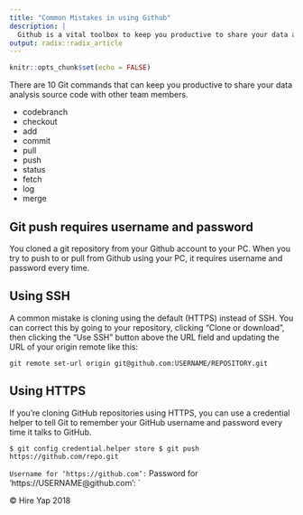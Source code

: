 ```yaml
---
title: "Common Mistakes in using Github"
description: |
  Github is a vital toolbox to keep you productive to share your data analysis source code with other team members.
output: radix::radix_article
---
```


```r
knitr::opts_chunk$set(echo = FALSE)
```
There are 10 Git commands that can keep you productive to share your data analysis source code with other team members.

- codebranch
- checkout
- add
- commit
- pull
- push
- status
- fetch
- log
- merge

## Git push requires username and password

You cloned a git repository from your Github account to your PC. When you try to push to or pull from Github using your PC, it requires username and password every time.

## Using SSH

A common mistake is cloning using the default (HTTPS) instead of SSH. You can correct this by going to your repository, clicking “Clone or download”, then clicking the “Use SSH” button above the URL field and updating the URL of your origin remote like this:

`git remote set-url origin git@github.com:USERNAME/REPOSITORY.git`

## Using HTTPS
If you’re cloning GitHub repositories using HTTPS, you can use a credential helper to tell Git to remember your GitHub username and password every time it talks to GitHub.

`$ git config credential.helper store $ git push https://github.com/repo.git`

`Username for ‘https://github.com’: ` Password for 'https://USERNAME@github.com': `

© Hire Yap 2018






